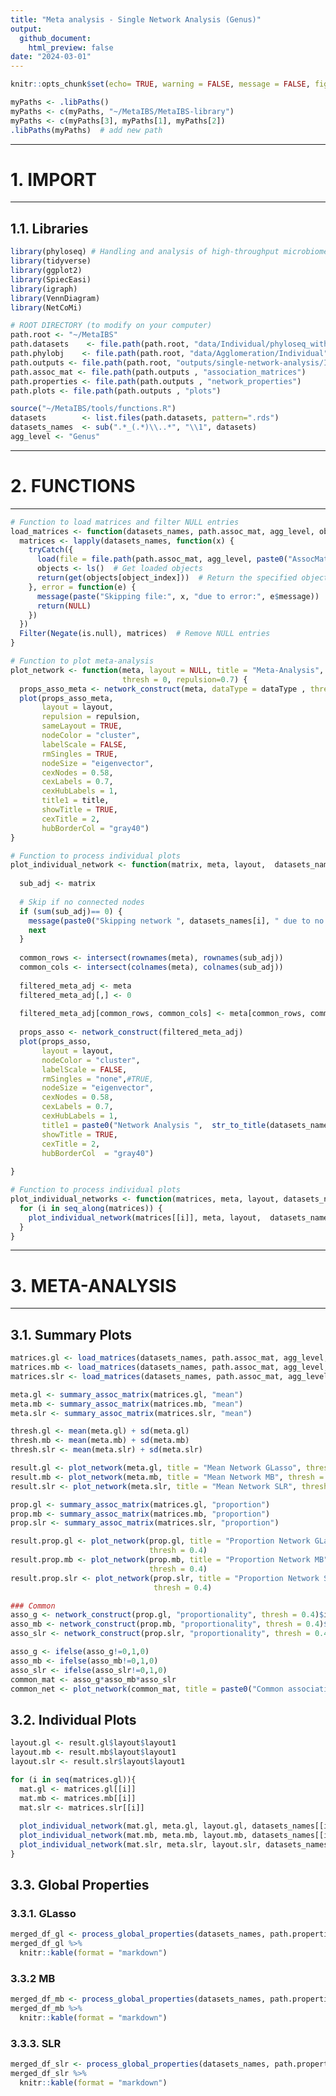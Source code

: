 ```yaml
---
title: "Meta analysis - Single Network Analysis (Genus)"
output: 
  github_document:
    html_preview: false
date: "2024-03-01"
---
```


```r
knitr::opts_chunk$set(echo= TRUE, warning = FALSE, message = FALSE, fig.path="../../../outputs/single-network-analysis/Individual/plots/Genus/") 
```

```r
myPaths <- .libPaths()
myPaths <- c(myPaths, "~/MetaIBS/MetaIBS-library")
myPaths <- c(myPaths[3], myPaths[1], myPaths[2])
.libPaths(myPaths)  # add new path
```

***********
# 1. IMPORT
***********

## 1.1. Libraries

```r
library(phyloseq) # Handling and analysis of high-throughput microbiome census data.
library(tidyverse)
library(ggplot2)
library(SpiecEasi)
library(igraph)
library(VennDiagram)
library(NetCoMi)
```

```r
# ROOT DIRECTORY (to modify on your computer)
path.root <- "~/MetaIBS"
path.datasets    <- file.path(path.root, "data/Individual/phyloseq_without_tree")
path.phylobj    <- file.path(path.root, "data/Agglomeration/Individual")
path.outputs <- file.path(path.root, "outputs/single-network-analysis/Individual")
path.assoc_mat <- file.path(path.outputs , "association_matrices")
path.properties <- file.path(path.outputs , "network_properties")
path.plots <- file.path(path.outputs , "plots")

source("~/MetaIBS/tools/functions.R")
datasets        <- list.files(path.datasets, pattern=".rds")
datasets_names  <- sub(".*_(.*)\\..*", "\\1", datasets)
agg_level <- "Genus"
```

**************
# 2. FUNCTIONS
**************

```r
# Function to load matrices and filter NULL entries
load_matrices <- function(datasets_names, path.assoc_mat, agg_level, object_index) {
  matrices <- lapply(datasets_names, function(x) {
    tryCatch({
      load(file = file.path(path.assoc_mat, agg_level, paste0("AssocMat_", x, ".RData")))
      objects <- ls()  # Get loaded objects
      return(get(objects[object_index]))  # Return the specified object
    }, error = function(e) {
      message(paste("Skipping file:", x, "due to error:", e$message))
      return(NULL)
    })
  })
  Filter(Negate(is.null), matrices)  # Remove NULL entries
}

# Function to plot meta-analysis
plot_network <- function(meta, layout = NULL, title = "Meta-Analysis", dataType = "condDependence", 
                         thresh = 0, repulsion=0.7) {
  props_asso_meta <- network_construct(meta, dataType = dataType , thresh = thresh)
  plot(props_asso_meta,
       layout = layout,
       repulsion = repulsion,
       sameLayout = TRUE,
       nodeColor = "cluster",
       labelScale = FALSE,
       rmSingles = TRUE,
       nodeSize = "eigenvector",
       cexNodes = 0.58,
       cexLabels = 0.7,
       cexHubLabels = 1,
       title1 = title,
       showTitle = TRUE,
       cexTitle = 2,
       hubBorderCol = "gray40")
}

# Function to process individual plots
plot_individual_network <- function(matrix, meta, layout,  datasets_names, method) {
  
  sub_adj <- matrix
  
  # Skip if no connected nodes
  if (sum(sub_adj)== 0) {
    message(paste0("Skipping network ", datasets_names[i], " due to no connected nodes."))
    next
  }
  
  common_rows <- intersect(rownames(meta), rownames(sub_adj))
  common_cols <- intersect(colnames(meta), colnames(sub_adj))
  
  filtered_meta_adj <- meta
  filtered_meta_adj[,] <- 0
  
  filtered_meta_adj[common_rows, common_cols] <- meta[common_rows, common_cols] * (sub_adj[common_rows, common_cols] != 0)
  
  props_asso <- network_construct(filtered_meta_adj)
  plot(props_asso,
       layout = layout,
       nodeColor = "cluster",
       labelScale = FALSE,
       rmSingles = "none",#TRUE,
       nodeSize = "eigenvector",
       cexNodes = 0.58,
       cexLabels = 0.7,
       cexHubLabels = 1,
       title1 = paste0("Network Analysis ",  str_to_title(datasets_names)," ",method),
       showTitle = TRUE,
       cexTitle = 2,
       hubBorderCol  = "gray40")
  
}

# Function to process individual plots
plot_individual_networks <- function(matrices, meta, layout, datasets_names, method) {
  for (i in seq_along(matrices)) {
    plot_individual_network(matrices[[i]], meta, layout,  datasets_names[[i]], method)
  }
}
```

******************
# 3. META-ANALYSIS
******************

## 3.1. Summary Plots

```r

matrices.gl <- load_matrices(datasets_names, path.assoc_mat, agg_level, 1)
matrices.mb <- load_matrices(datasets_names, path.assoc_mat, agg_level, 2)
matrices.slr <- load_matrices(datasets_names, path.assoc_mat, agg_level, 3)

meta.gl <- summary_assoc_matrix(matrices.gl, "mean")
meta.mb <- summary_assoc_matrix(matrices.mb, "mean")
meta.slr <- summary_assoc_matrix(matrices.slr, "mean")

thresh.gl <- mean(meta.gl) + sd(meta.gl)
thresh.mb <- mean(meta.mb) + sd(meta.mb)
thresh.slr <- mean(meta.slr) + sd(meta.slr)

result.gl <- plot_network(meta.gl, title = "Mean Network GLasso", thresh = thresh.gl, repulsion = 0.6)
result.mb <- plot_network(meta.mb, title = "Mean Network MB", thresh = thresh.mb, repulsion = 0.53)
result.slr <- plot_network(meta.slr, title = "Mean Network SLR", thresh = thresh.slr, repulsion = 0.6)

prop.gl <- summary_assoc_matrix(matrices.gl, "proportion")
prop.mb <- summary_assoc_matrix(matrices.mb, "proportion")
prop.slr <- summary_assoc_matrix(matrices.slr, "proportion")

result.prop.gl <- plot_network(prop.gl, title = "Proportion Network GLasso",  dataType ="proportionality", 
                               thresh = 0.4)
result.prop.mb <- plot_network(prop.mb, title = "Proportion Network MB",  dataType ="proportionality",
                               thresh = 0.4)
result.prop.slr <- plot_network(prop.slr, title = "Proportion Network SLR",  dataType ="proportionality",
                                thresh = 0.4)

### Common
asso_g <- network_construct(prop.gl, "proportionality", thresh = 0.4)$input$assoMat1
asso_mb <- network_construct(prop.mb, "proportionality", thresh = 0.4)$input$assoMat1
asso_slr <- network_construct(prop.slr, "proportionality", thresh = 0.4)$input$assoMat1

asso_g <- ifelse(asso_g!=0,1,0)
asso_mb <- ifelse(asso_mb!=0,1,0)
asso_slr <- ifelse(asso_slr!=0,1,0)
common_mat <- asso_g*asso_mb*asso_slr
common_net <- plot_network(common_mat, title = paste0("Common associations - ", agg_level), dataType ="proportionality", thresh = 0)

```

## 3.2. Individual Plots

```r
layout.gl <- result.gl$layout$layout1
layout.mb <- result.mb$layout$layout1
layout.slr <- result.slr$layout$layout1

for (i in seq(matrices.gl)){
  mat.gl <- matrices.gl[[i]]
  mat.mb <- matrices.mb[[i]]
  mat.slr <- matrices.slr[[i]]
  
  plot_individual_network(mat.gl, meta.gl, layout.gl, datasets_names[[i]], "GLasso")
  plot_individual_network(mat.mb, meta.mb, layout.mb, datasets_names[[i]], "MB")
  plot_individual_network(mat.slr, meta.slr, layout.slr, datasets_names[[i]], "SLR")
}
```


## 3.3. Global Properties 

### 3.3.1. GLasso

```r
merged_df_gl <- process_global_properties(datasets_names, path.properties, agg_level, 1)
merged_df_gl %>%
  knitr::kable(format = "markdown") 
```

### 3.3.2 MB

```r
merged_df_mb <- process_global_properties(datasets_names, path.properties, agg_level, 2)
merged_df_mb %>%
  knitr::kable(format = "markdown")
```

### 3.3.3. SLR

```r
merged_df_slr <- process_global_properties(datasets_names, path.properties, agg_level, 3)
merged_df_slr %>%
  knitr::kable(format = "markdown")
```